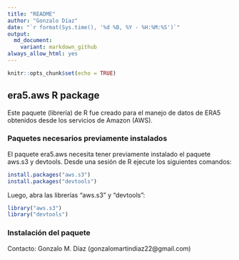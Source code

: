 ```yaml
---
title: "README"
author: "Gonzalo Díaz"
date: "`r format(Sys.time(), '%d %B, %Y - %H:%M:%S')`"
output:
  md_document:
    variant: markdown_github
always_allow_html: yes
---
```


```r
knitr::opts_chunk$set(echo = TRUE)
```

## era5.aws R package
Este paquete (librería) de R fue creado para el manejo de datos de ERA5 obtenidos desde los servicios de Amazon (AWS).

### Paquetes necesarios previamente instalados
El paquete era5.aws necesita tener previamente instalado el paquete aws.s3 y devtools. Desde una sesión de R ejecute los siguientes comandos:
```r
install.packages("aws.s3")
install.packages("devtools")
```
Luego, abra las librerías "aws.s3" y "devtools":
```r
library("aws.s3")
library("devtools")
```

### Instalación del paquete


Contacto: Gonzalo M. Díaz (gonzalomartindiaz22@gmail.com)
